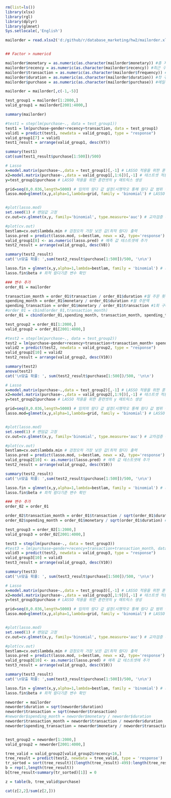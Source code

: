 ```R
rm(list=ls())
library(xlsx)
library(rgl)
library(dplyr)
library(glmnet)
Sys.setlocale(,'English')
```

```R
mailorder = read.xlsx2('d:/github/r/database_marketing/hw2/mailorder.xls', 1)


## Factor > numericd

mailorder$monetary = as.numeric(as.character(mailorder$monetary)) #총 지출액
mailorder$recency = as.numeric(as.character(mailorder$recency)) #최근 구매
mailorder$transaction = as.numeric(as.character(mailorder$frequency)) #총 구매 건수
mailorder$duration = as.numeric(as.character(mailorder$duration)) #첫 구매
mailorder$purchase = as.numeric(as.character(mailorder$purchase)) #메일구매여부

mailorder = mailorder[,c(-1,-5)]

test_group1 = mailorder[1:2000,]
valid_group1 = mailorder[2001:4000,]

summary(mailorder)
```

```r
#test1 = step(lm(purchase~., data = test_group1))
test1 = lm(purchase~gender+recency+transaction, data = test_group1)
valid1 = predict(test1, newdata = valid_group1, type = "response")
valid_group1[7] = valid1
test1_result = arrange(valid_group1, desc(V7))

summary(test1)
cat(sum(test1_result$purchase[1:500])/500)
```
```r
# Lasso
x=model.matrix(purchase~.,data = test_group1)[,-1] # LASSO 적용을 위한 훈련셋의 x 매트릭스 생성
x2=model.matrix(purchase~.,data = valid_group1[,1:6])[,-1] # 테스트셋 적용을 위한 테스트셋의 x 매트릭스 생성
y=test_group1$purchase # LASSO 적용을 위한 훈련셋의 y 매트릭스 생성

grid=seq(0,0.036,length=5000) # 임의의 람다 값 설정(시행착오 통해 람다 값 범위 설정)
lasso.mod=glmnet(x,y,alpha=1,lambda=grid, family = 'binomial') # LASSO 시행


#plot(lasso.mod)
set.seed(1) # 랜덤값 고정
cv.out=cv.glmnet(x,y, family='binomial', type.measure='auc') # 교차검증 수행

#plot(cv.out)
bestlam=cv.out$lambda.min # 검정오차 가장 낮은 값(최적 람다) 출력 
lasso.pred = predict(lasso.mod, s=bestlam, newx = x2, type='response') # 예측 셋 
valid_group1[8] <- as.numeric(lasso.pred) # 예측 값 테스트셋에 추가
test2_result = arrange(valid_group1, desc(V8))

summary(test2_result)
cat('\n맞출 확률: ',sum(test2_result$purchase[1:500])/500, '\n\n')

lasso.fin = glmnet(x,y,alpha=1,lambda=bestlam, family = 'binomial') # 최적람다 투입한 라쏘모형
lasso.fin$beta # 최적 람다기준 변수 확인
```

```r
### 변수 추가
order_01 = mailorder

transaction_month = order_01$transaction / order_01$duration #월 주문 횟수
spending_month = order_01$monetary / order_01$duration #월 주문액
spending_transaction = order_01$monetary / order_01$transaction #1회 구매액
#order_01 = cbind(order_01,transaction_month)
order_01 = cbind(order_01,spending_month, transaction_month, spending_transaction)

test_group2 = order_01[1:2000,]
valid_group2 = order_01[2001:4000,]
```

```r
#test2 = step(lm(purchase~., data = test_group2))
test2 = lm(purchase~gender+recency+transaction+transaction_month+ spending_month + spending_transaction, data = test_group2)
valid2 = predict(test2, newdata = valid_group2, type = "response")
valid_group2[10] = valid2
test2_result = arrange(valid_group2, desc(V10))

summary(test2)
anova(test2)
cat('\n맞출 확률: ', sum(test2_result$purchase[1:500])/500, '\n\n')
```

```r
# Lasso
x=model.matrix(purchase~.,data = test_group2)[,-1] # LASSO 적용을 위한 훈련셋의 x 매트릭스 생성
x2=model.matrix(purchase~.,data = valid_group2[,1:9])[,-1] # 테스트셋 적용을 위한 테스트셋의 x 매트릭스 생성
y=test_group2$purchase # LASSO 적용을 위한 훈련셋의 y 매트릭스 생성

grid=seq(0,0.036,length=5000) # 임의의 람다 값 설정(시행착오 통해 람다 값 범위 설정)
lasso.mod=glmnet(x,y,alpha=1,lambda=grid, family = 'binomial') # LASSO 시행


#plot(lasso.mod)
set.seed(1) # 랜덤값 고정
cv.out=cv.glmnet(x,y, family='binomial', type.measure='auc') # 교차검증 수행

#plot(cv.out)
bestlam=cv.out$lambda.min # 검정오차 가장 낮은 값(최적 람다) 출력 
lasso.pred = predict(lasso.mod, s=bestlam, newx = x2, type='response') # 예측 셋 
valid_group2[10] <- as.numeric(lasso.pred) # 예측 값 테스트셋에 추가
test2_result = arrange(valid_group2, desc(V10))

summary(test2_result)
cat('\n맞출 확률: ',sum(test2_result$purchase[1:500])/500, '\n\n')

lasso.fin = glmnet(x,y,alpha=1,lambda=bestlam, family = 'binomial') # 최적람다 투입한 라쏘모형
lasso.fin$beta # 최적 람다기준 변수 확인
```


```r
### 변수 추가
order_02 = order_01

order_02$transaction_month = order_01$transaction / sqrt(order_01$duration) #월 주문 횟수
order_02$spending_month = order_01$monetary / sqrt(order_01$duration) #월 주문액

test_group3 = order_02[1:2000,]
valid_group3 = order_02[2001:4000,]
```

```r
test3 = step(lm(purchase~., data = test_group3))
#test3 = lm(purchase~gender+recency+transaction+transaction_month, data = test_group3)
valid3 = predict(test2, newdata = valid_group3, type = "response")
valid_group3[10] = valid3
test3_result = arrange(valid_group3, desc(V10))

summary(test3)
cat('\n맞출 확률: ', sum(test3_result$purchase[1:500])/500, '\n\n')
```

```r
# Lasso
x=model.matrix(purchase~.,data = test_group3)[,-1] # LASSO 적용을 위한 훈련셋의 x 매트릭스 생성
x2=model.matrix(purchase~.,data = valid_group3[,1:9])[,-1] # 테스트셋 적용을 위한 테스트셋의 x 매트릭스 생성
y=test_group3$purchase # LASSO 적용을 위한 훈련셋의 y 매트릭스 생성

grid=seq(0,0.036,length=5000) # 임의의 람다 값 설정(시행착오 통해 람다 값 범위 설정)
lasso.mod=glmnet(x,y,alpha=1,lambda=grid, family = 'binomial') # LASSO 시행


#plot(lasso.mod)
set.seed(1) # 랜덤값 고정
cv.out=cv.glmnet(x,y, family='binomial', type.measure='auc') # 교차검증 수행

#plot(cv.out)
bestlam=cv.out$lambda.min # 검정오차 가장 낮은 값(최적 람다) 출력 
lasso.pred = predict(lasso.mod, s=bestlam, newx = x2, type='response') # 예측 셋 
valid_group3[10] <- as.numeric(lasso.pred) # 예측 값 테스트셋에 추가
test3_result = arrange(valid_group3, desc(V10))

summary(test3_result)
cat('\n맞출 확률: ',sum(test3_result$purchase[1:500])/500, '\n\n')

lasso.fin = glmnet(x,y,alpha=1,lambda=bestlam, family = 'binomial') # 최적람다 투입한 라쏘모형
lasso.fin$beta # 최적 람다기준 변수 확인
```

#############################



```r
neworder = mailorder
neworder$duration = sqrt(neworder$duration)
neworder$transaction = sqrt(neworder$transaction)
#neworder$spending_month = neworder$monetary / neworder$duration
neworder$transaction_month = neworder$transaction / neworder$duration
neworder$spending_transaction = neworder$monetary / neworder$transaction


test_group2 = neworder[1:2000,]
valid_group2 = neworder[2001:4000,]
```



```r
tree_valid = valid_group2[valid_group2$recency<16,]
tree_result = predict(test2, newdata = tree_valid, type = 'response')
tr_sorted = sort(tree_result)[(length(tree_result)-499):length(tree_result)]
b = rep(1,length(tree_result))
b[tree_result<summary(tr_sorted)[1]] = 0

z = table(b, tree_valid$purchase)

cat(z[2,2]/sum(z[2,]))


```

